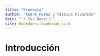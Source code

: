 ```yaml
--- 
title: "Economía"
author: "Andre Perez y Yessica Alvarado"
date: "`r Sys.Date()`"
site: bookdown::bookdown_site
---
```


# Introducción

